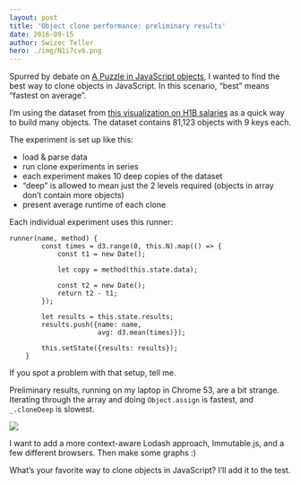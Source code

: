 ```yaml
---
layout: post
title: 'Object clone performance: preliminary results'
date: 2016-09-15
author: Swizec Teller
hero: ./img/N1i7cv6.png
---
```

Spurred by debate on [A Puzzle in JavaScript objects](https://swizec.com/blog/a-puzzle-in-javascript-objects/swizec/7014), I wanted to find the best way to clone objects in JavaScript. In this scenario, “best” means “fastest on average”.



I’m using the dataset from [this visualization on H1B salaries](http://swizec.github.io/h1b-software-salaries/#2014-ca-engineer) as a quick way to build many objects. The dataset contains 81,123 objects with 9 keys each.



The experiment is set up like this:



- load & parse data
- run clone experiments in series
- each experiment makes 10 deep copies of the dataset
- “deep” is allowed to mean just the 2 levels required (objects in array don’t contain more objects)
- present average runtime of each clone



Each individual experiment uses this runner:

```
runner(name, method) {
        const times = d3.range(0, this.N).map(() => {
            const t1 = new Date();

            let copy = method(this.state.data);

            const t2 = new Date();
            return t2 - t1;
        });

        let results = this.state.results;
        results.push({name: name,
                      avg: d3.mean(times)});

        this.setState({results: results});
    }
```



If you spot a problem with that setup, tell me.



Preliminary results, running on my laptop in Chrome 53, are a bit strange. Iterating through the array and doing `Object.assign` is fastest, and `_.cloneDeep` is slowest.



![](./img/N1i7cv6.png)



I want to add a more context-aware Lodash approach, Immutable.js, and a few different browsers. Then make some graphs :)



What’s your favorite way to clone objects in JavaScript? I’ll add it to the test.